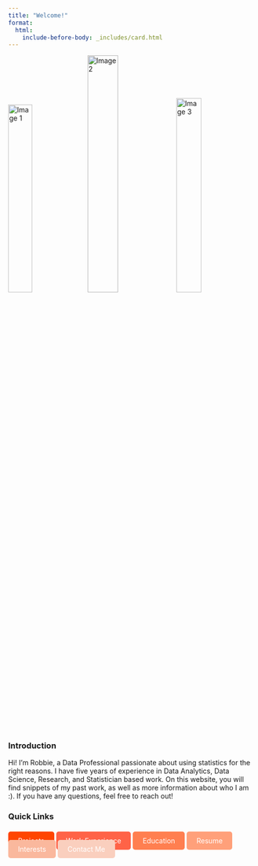 ```yaml
---
title: "Welcome!"
format:
  html:
    include-before-body: _includes/card.html
---
```




<div class="image-row">
  <img src="images/1unedit.png" alt="Image 1" style="width:31.28755%">
  <img src="images/1.5.jpg" alt="Image 2" style="width:35.15%; filter: brightness(0.95);">
  <img src="images/2.PNG" alt="Image 3" style="width:31.81818%">
</div>

<h3> Introduction </h3>
<p> Hi! I'm Robbie, a Data Professional passionate about using statistics for the right reasons. I have five years of experience in Data Analytics, Data Science, Research, and Statistician based work. On this website, you will find snippets of my past work, as well as more information about who I am :). If you have any questions, feel free to reach out! </p>

<h3>Quick Links</h3>
<div style="display: flex; gap: 10px; margin-top: 10px;">
  <a href="projects.html" style="text-decoration: none; color: white; background-color: #FF4500; padding: 10px 20px; border-radius: 5px;">Projects</a>
  <a href="work_experience.html" style="text-decoration: none; color: white; background-color: #FF6347; padding: 10px 20px; border-radius: 5px;">Work Experience</a>
  <a href="education.html" style="text-decoration: none; color: white; background-color: #FF7F50; padding: 10px 20px; border-radius: 5px;">Education</a>
  <a href="resume.html" style="text-decoration: none; color: white; background-color: #FFA07A; padding: 10px 20px; border-radius: 5px;">Resume</a>
  <a href="interest.html" style="text-decoration: none; color: white; background-color: #fab89d; padding: 10px 20px; border-radius: 5px;">Interests</a>
  <a href="contact.html" style="text-decoration: none; color: white; background-color: #facfbe; padding: 10px 20px; border-radius: 5px;">Contact Me</a>
</div>





